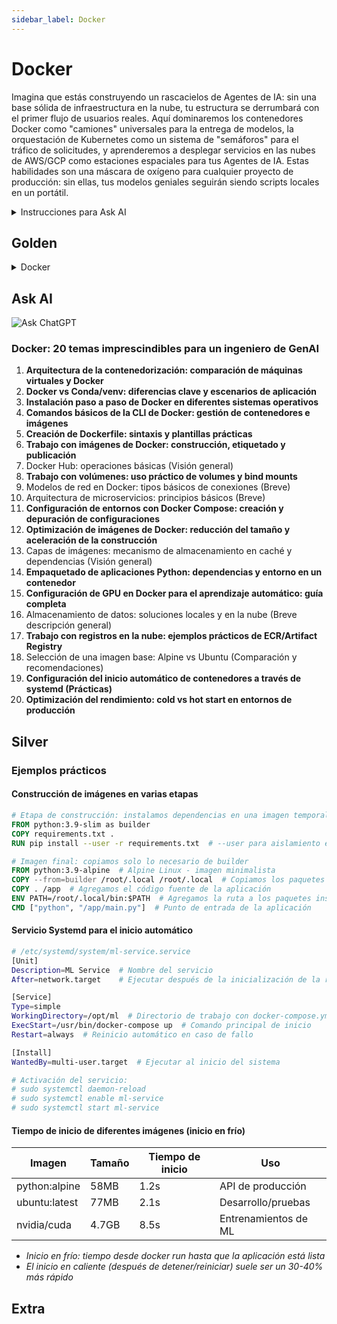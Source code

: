 ```yaml
---
sidebar_label: Docker
---
```


# Docker

Imagina que estás construyendo un rascacielos de Agentes de IA: sin una base sólida de infraestructura en la nube, tu estructura se derrumbará con el primer flujo de usuarios reales. Aquí dominaremos los contenedores Docker como "camiones" universales para la entrega de modelos, la orquestación de Kubernetes como un sistema de "semáforos" para el tráfico de solicitudes, y aprenderemos a desplegar servicios en las nubes de AWS/GCP como estaciones espaciales para tus Agentes de IA. Estas habilidades son una máscara de oxígeno para cualquier proyecto de producción: sin ellas, tus modelos geniales seguirán siendo scripts locales en un portátil.

<details>
<summary>Instrucciones para Ask AI</summary>

:::tip instrucción
Dado que estos temas no cambian con el tiempo, lo mejor es que los estudies con un profesor personal: ChatGPT.

El proceso de estudio debe ser el siguiente:
- Creas un prompt de sistema para ChatGPT ([plantillas](../metalearning#chatgpt-prompts)), donde describes tu experiencia, preferencias, nivel de detalle de las explicaciones, etc.
- Copias el tema de la lista (triple clic) y le pides a ChatGPT que te explique ese tema.
- Si deseas profundizar, haz preguntas aclaratorias.

Actualmente, esta es la forma más conveniente de estudiar los fundamentos. **Además de los conceptos, puedes estudiar materiales adicionales en las secciones Gold, Silver, Extra.**
1. Gold - es imprescindible estudiar antes de interactuar con ChatGPT
2. Ask AI - haz preguntas sobre cada tema desconocido
3. Silver - materiales secundarios
4. Extra - temas avanzados
:::

</details>

## Golden

<details>
<summary>Docker</summary>

<iframe width="560" height="315" src="https://www.youtube.com/embed/Gjnup-PuquQ?si=UfwaYs0OB-GZMncF" title="YouTube video player" frameborder="0" allow="accelerometer; autoplay; clipboard-write; encrypted-media; gyroscope; picture-in-picture; web-share" referrerpolicy="strict-origin-when-cross-origin" allowfullscreen></iframe>

<iframe width="560" height="315" src="https://www.youtube.com/embed/rIrNIzy6U_g?si=gHZNVM3JPGuhQA8h" title="YouTube video player" frameborder="0" allow="accelerometer; autoplay; clipboard-write; encrypted-media; gyroscope; picture-in-picture; web-share" referrerpolicy="strict-origin-when-cross-origin" allowfullscreen></iframe>
<iframe width="560" height="315" src="https://www.youtube.com/embed/eGz9DS-aIeY?si=6qbM1MIwE52J97lJ" title="YouTube video player" frameborder="0" allow="accelerometer; autoplay; clipboard-write; encrypted-media; gyroscope; picture-in-picture; web-share" referrerpolicy="strict-origin-when-cross-origin" allowfullscreen></iframe>

</details>

## Ask AI

![Ask ChatGPT](https://img.shields.io/badge/Ask%20ChatGPT-8A2BE2?style=for-the-badge)

### Docker: 20 temas imprescindibles para un ingeniero de GenAI

1. **Arquitectura de la contenedorización: comparación de máquinas virtuales y Docker**
2. **Docker vs Conda/venv: diferencias clave y escenarios de aplicación**
3. **Instalación paso a paso de Docker en diferentes sistemas operativos**
4. **Comandos básicos de la CLI de Docker: gestión de contenedores e imágenes**
5. **Creación de Dockerfile: sintaxis y plantillas prácticas**
6. **Trabajo con imágenes de Docker: construcción, etiquetado y publicación**
7. Docker Hub: operaciones básicas (Visión general)
8. **Trabajo con volúmenes: uso práctico de volumes y bind mounts**
9. Modelos de red en Docker: tipos básicos de conexiones (Breve)
10. Arquitectura de microservicios: principios básicos (Breve)
11. **Configuración de entornos con Docker Compose: creación y depuración de configuraciones**
12. **Optimización de imágenes de Docker: reducción del tamaño y aceleración de la construcción**
13. Capas de imágenes: mecanismo de almacenamiento en caché y dependencias (Visión general)
14. **Empaquetado de aplicaciones Python: dependencias y entorno en un contenedor**
15. **Configuración de GPU en Docker para el aprendizaje automático: guía completa**
16. Almacenamiento de datos: soluciones locales y en la nube (Breve descripción general)
17. **Trabajo con registros en la nube: ejemplos prácticos de ECR/Artifact Registry**
18. Selección de una imagen base: Alpine vs Ubuntu (Comparación y recomendaciones)
19. **Configuración del inicio automático de contenedores a través de systemd (Prácticas)**
20. **Optimización del rendimiento: cold vs hot start en entornos de producción**

## Silver

### Ejemplos prácticos

#### Construcción de imágenes en varias etapas
```dockerfile
# Etapa de construcción: instalamos dependencias en una imagen temporal
FROM python:3.9-slim as builder
COPY requirements.txt .
RUN pip install --user -r requirements.txt  # --user para aislamiento en .local

# Imagen final: copiamos solo lo necesario de builder
FROM python:3.9-alpine  # Alpine Linux - imagen minimalista
COPY --from=builder /root/.local /root/.local  # Copiamos los paquetes instalados
COPY . /app  # Agregamos el código fuente de la aplicación
ENV PATH=/root/.local/bin:$PATH  # Agregamos la ruta a los paquetes instalados
CMD ["python", "/app/main.py"]  # Punto de entrada de la aplicación
```

#### Servicio Systemd para el inicio automático
```bash
# /etc/systemd/system/ml-service.service
[Unit]
Description=ML Service  # Nombre del servicio
After=network.target    # Ejecutar después de la inicialización de la red

[Service]
Type=simple
WorkingDirectory=/opt/ml  # Directorio de trabajo con docker-compose.yml
ExecStart=/usr/bin/docker-compose up  # Comando principal de inicio
Restart=always  # Reinicio automático en caso de fallo

[Install]
WantedBy=multi-user.target  # Ejecutar al inicio del sistema

# Activación del servicio:
# sudo systemctl daemon-reload
# sudo systemctl enable ml-service
# sudo systemctl start ml-service
```

#### Tiempo de inicio de diferentes imágenes (inicio en frío)
| Imagen         | Tamaño  | Tiempo de inicio | Uso                     |
|---------------|---------|-----------------|--------------------------|
| python:alpine | 58MB    | 1.2s            | API de producción        | # Imagen mínima para microservicios
| ubuntu:latest | 77MB    | 2.1s            | Desarrollo/pruebas       | # SO completo para depuración
| nvidia/cuda   | 4.7GB   | 8.5s            | Entrenamientos de ML     | # Imagen pesada con controladores de GPU

- *Inicio en frío: tiempo desde docker run hasta que la aplicación está lista*
- *El inicio en caliente (después de detener/reiniciar) suele ser un 30-40% más rápido*

## Extra
